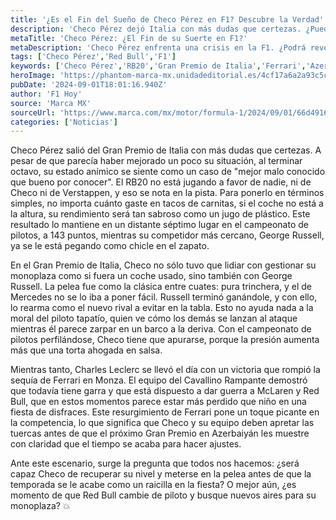 ```yaml
---
title: '¿Es el Fin del Sueño de Checo Pérez en F1? Descubre la Verdad'
description: 'Checo Pérez dejó Italia con más dudas que certezas. ¿Puede revertir su suerte con el RB20 o es tiempo de buscar nuevos horizontes? Entérate aquí.'
metaTitle: 'Checo Pérez: ¿El Fin de su Suerte en F1?'
metaDescription: 'Checo Pérez enfrenta una crisis en la F1. ¿Podrá revertir su situación o es hora de cambios en Red Bull? Descúbrelo aquí.'
tags: ['Checo Pérez','Red Bull','F1']
keywords: ['Checo Pérez','RB20','Gran Premio de Italia','Ferrari','Azerbaiyán']
heroImage: 'https://phantom-marca-mx.unidadeditorial.es/4cf17a6a2a93c5c85c57cbde41e48a3f/resize/600/mx/assets/multimedia/imagenes/2024/09/01/17252080461798.jpg'
pubDate: '2024-09-01T18:01:16.940Z'
author: 'F1 Hoy'
source: 'Marca MX'
sourceUrl: 'https://www.marca.com/mx/motor/formula-1/2024/09/01/66d4916522601de2228b456d.html'
categories: ['Noticias']
---
```

Checo Pérez salió del Gran Premio de Italia con más dudas que certezas. A pesar de que parecía haber mejorado un poco su situación, al terminar octavo, su estado anímico se siente como un caso de "mejor malo conocido que bueno por conocer". El RB20 no está jugando a favor de nadie, ni de Checo ni de Verstappen, y eso se nota en la pista. Para ponerlo en términos simples, no importa cuánto gaste en tacos de carnitas, si el coche no está a la altura, su rendimiento será tan sabroso como un jugo de plástico. Este resultado lo mantiene en un distante séptimo lugar en el campeonato de pilotos, a 143 puntos, mientras su competidor más cercano, George Russell, ya se le está pegando como chicle en el zapato.

En el Gran Premio de Italia, Checo no sólo tuvo que lidiar con gestionar su monoplaza como si fuera un coche usado, sino también con George Russell. La pelea fue como la clásica entre cuates: pura trinchera, y el de Mercedes no se lo iba a poner fácil. Russell terminó ganándole, y con ello, lo rearma como el nuevo rival a evitar en la tabla. Esto no ayuda nada a la moral del piloto tapatío, quien ve cómo los demás se lanzan al ataque mientras él parece zarpar en un barco a la deriva. Con el campeonato de pilotos perfilándose, Checo tiene que apurarse, porque la presión aumenta más que una torta ahogada en salsa.

Mientras tanto, Charles Leclerc se llevó el día con un victoria que rompió la sequía de Ferrari en Monza. El equipo del Cavallino Rampante demostró que todavía tiene garra y que está dispuesto a dar guerra a McLaren y Red Bull, que en estos momentos parece estar más perdido que niño en una fiesta de disfraces. Este resurgimiento de Ferrari pone un toque picante en la competencia, lo que significa que Checo y su equipo deben apretar las tuercas antes de que el próximo Gran Premio en Azerbaiyán les muestre con claridad que el tiempo se acaba para hacer ajustes.

Ante este escenario, surge la pregunta que todos nos hacemos: ¿será capaz Checo de recuperar su nivel y meterse en la pelea antes de que la temporada se le acabe como un raicilla en la fiesta? O mejor aún, ¿es momento de que Red Bull cambie de piloto y busque nuevos aires para su monoplaza? 💥



